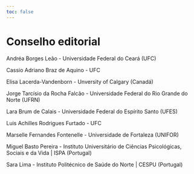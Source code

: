 ```yaml
---
toc: false
---
```


# Conselho editorial

Andréa Borges Leão - Universidade Federal do Ceará (UFC)

Cassio Adriano Braz de Aquino - UFC

Elisa Lacerda-Vandenborn - Unversity of Calgary (Canadá)

Jorge Tarcísio da Rocha Falcão - Universidade Federal do Rio Grande do Norte (UFRN)

Lara Brum de Calais - Universidade Federal do Espírito Santo (UFES)

Luis Achilles Rodrigues Furtado - UFC

Marselle Fernandes Fontenelle - Universidade de Fortaleza (UNIFOR)

Miguel Basto Pereira - Instituto Universitário de Ciências Psicológicas, Sociais e da Vida | ISPA (Portugal)

Sara Lima - Instituto Politécnico de Saúde do Norte | CESPU (Portugal)




